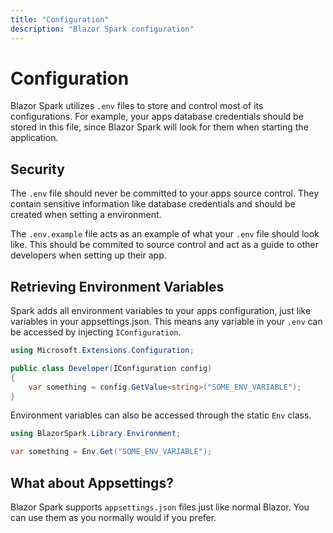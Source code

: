 ```yaml
---
title: "Configuration"
description: "Blazor Spark configuration"
---
```


# Configuration

Blazor Spark utilizes `.env` files to store and control most of its configurations. For example, your apps database credentials should be stored in this file, since Blazor Spark will look for them when starting the application.

## Security
The `.env` file should never be committed to your apps source control. They contain sensitive information like database credentials and should be created when setting a environment.

The `.env.example` file acts as an example of what your `.env` file should look like. This should be commited to source control and act as a guide to other developers when setting up their app.

## Retrieving Environment Variables
Spark adds all environment variables to your apps configuration, just like variables in your appsettings.json. This means any variable in your `.env` can be accessed by injecting `IConfiguration`. 
```csharp
using Microsoft.Extensions.Configuration;

public class Developer(IConfiguration config)
{
    var something = config.GetValue<string>("SOME_ENV_VARIABLE");
}
```
Environment variables can also be accessed through the static `Env` class.

```csharp
using BlazorSpark.Library.Environment;

var something = Env.Get("SOME_ENV_VARIABLE");
```

## What about Appsettings?
Blazor Spark supports `appsettings.json` files just like normal Blazor. You can use them as you normally would if you prefer.